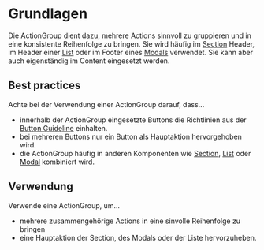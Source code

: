 # Grundlagen
Die ActionGroup dient dazu, mehrere Actions sinnvoll zu gruppieren und in eine konsistente Reihenfolge zu bringen. Sie wird häufig im [Section](https://mittwald.github.io/flow/03-components/structure/section) Header, im Header einer [List](https://mittwald.github.io/flow/03-components/structure/list) oder im Footer eines [Modals](https://mittwald.github.io/flow/03-components/overlays/modal) verwendet. Sie kann aber auch eigenständig im Content eingesetzt werden.

## Best practices
Achte bei der Verwendung einer ActionGroup darauf, dass...
* innerhalb der ActionGroup eingesetzte Buttons die Richtlinien aus der [Button Guideline](https://mittwald.github.io/flow/03-components/actions/button) einhalten.
* bei mehreren Buttons nur ein Button als Hauptaktion hervorgehoben wird.
* die ActionGroup häufig in anderen Komponenten wie [Section](https://mittwald.github.io/flow/03-components/structure/section), [List](https://mittwald.github.io/flow/03-components/structure/list) oder [Modal](https://mittwald.github.io/flow/03-components/overlays/modal) kombiniert wird.

## Verwendung
Verwende eine ActionGroup, um...
* mehrere zusammengehörige Actions in eine sinvolle Reihenfolge zu bringen
* eine Hauptaktion der Section, des Modals oder der Liste hervorzuheben.
